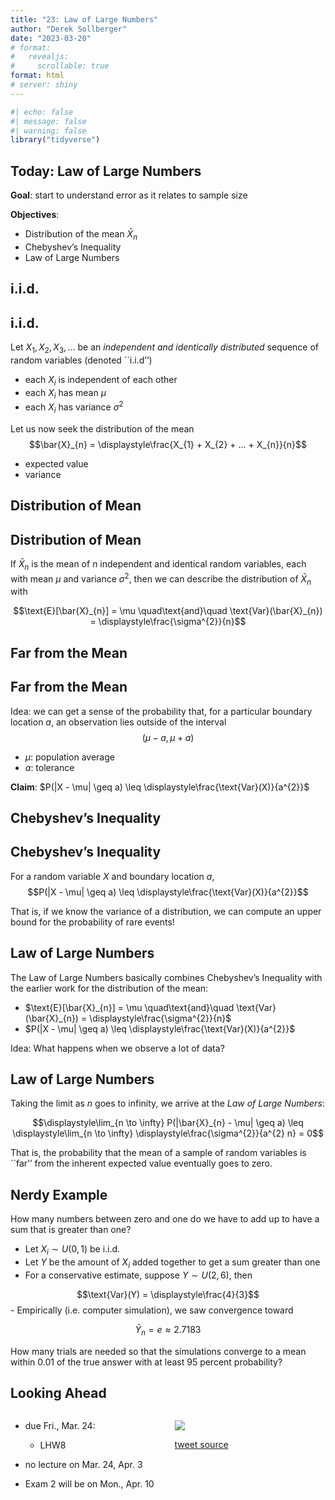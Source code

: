 ```yaml
---
title: "23: Law of Large Numbers"
author: "Derek Sollberger"
date: "2023-03-20"
# format: 
#   revealjs:
#     scrollable: true
format: html
# server: shiny
---
```


\newcommand{\ds}{\displaystyle}

```r
#| echo: false
#| message: false
#| warning: false
library("tidyverse")
```


## Today: Law of Large Numbers

**Goal**: start to understand error as it relates to sample size

**Objectives**:

* Distribution of the mean $\bar{X}_{n}$
* Chebyshev's Inequality
* Law of Large Numbers


## i.i.d.

:::{.callout-tip}
## i.i.d.

Let $X_{1}, X_{2}, X_{3}, ...$ be an *independent and identically distributed* sequence of random variables (denoted ``i.i.d'')

- each $X_{i}$ is independent of each other
- each $X_{i}$ has mean $\mu$
- each $X_{i}$ has variance $\sigma^{2}$
:::

Let us now seek the distribution of the mean
$$\bar{X}_{n} = \ds\frac{X_{1} + X_{2} + ... + X_{n}}{n}$$

- expected value
- variance


## Distribution of Mean

:::{.callout-note}
## Distribution of Mean

If $\bar{X}_{n}$ is the mean of $n$ independent and identical random variables, each with mean $\mu$ and variance $\sigma^{2}$, then we can describe the distribution of $\bar{X}_{n}$ with

$$\text{E}[\bar{X}_{n}] = \mu \quad\text{and}\quad \text{Var}(\bar{X}_{n}) = \ds\frac{\sigma^{2}}{n}$$
:::


## Far from the Mean

:::{.callout-tip}
## Far from the Mean

Idea: we can get a sense of the probability that, for a particular boundary location $a$, an observation lies outside of the interval
$$(\mu - a, \mu + a)$$
:::

- $\mu$: population average
- $a$: tolerance

**Claim**: $P(|X - \mu| \geq a) \leq \ds\frac{\text{Var}(X)}{a^{2}}$


## Chebyshev's Inequality

:::{.callout-note}
## Chebyshev's Inequality

For a random variable $X$ and boundary location $a$,
$$P(|X - \mu| \geq a) \leq \ds\frac{\text{Var}(X)}{a^{2}}$$
:::

That is, if we know the variance of a distribution, we can compute an upper bound for the probability of rare events!


## Law of Large Numbers

The Law of Large Numbers basically combines Chebyshev's Inequality with the earlier work for the distribution of the mean:

- $\text{E}[\bar{X}_{n}] = \mu \quad\text{and}\quad \text{Var}(\bar{X}_{n}) = \ds\frac{\sigma^{2}}{n}$
- $P(|X - \mu| \geq a) \leq \ds\frac{\text{Var}(X)}{a^{2}}$

Idea:  What happens when we observe a lot of data?

:::{.callout-note}
## Law of Large Numbers

Taking the limit as $n$ goes to infinity, we arrive at the *Law of Large Numbers*:

$$\ds\lim_{n \to \infty} P(|\bar{X}_{n} - \mu| \geq a) \leq \ds\lim_{n \to \infty} \ds\frac{\sigma^{2}}{a^{2} n} = 0$$
:::

That is, the probability that the mean of a sample of random variables is ``far'' from the inherent expected value eventually goes to zero.


## Nerdy Example

How many numbers between zero and one do we have to add up to have a sum that is greater than one?

- Let $X_{i} \sim U(0,1)$ be i.i.d.
- Let $Y$ be the amount of $X_{i}$ added together to get a sum greater than one
- For a conservative estimate, suppose $Y \sim U(2,6)$, then 
    
$$\text{Var}(Y) = \ds\frac{4}{3}$$
- Empirically (i.e. computer simulation), we saw convergence toward 
    
$$\bar{Y}_{n} = e \approx 2.7183$$

How many trials are needed so that the simulations converge to a mean within 0.01 of the true answer with at least 95 percent probability?


## Looking Ahead

:::: {.columns}

::: {.column width="50%"}
- due Fri., Mar. 24:
  - LHW8

- no lecture on Mar. 24, Apr. 3
  
- Exam 2 will be on Mon., Apr. 10


:::
::: {.column width="50%"}
![](orange.png)

[tweet source](https://mobile.twitter.com/mathladyhazel/status/1589448459131637760)

:::

::::















:::: {.columns}

::: {.column width="50%"}
	
:::

::: {.column width="50%"}

:::

::::

::::: {.panel-tabset}



:::::
